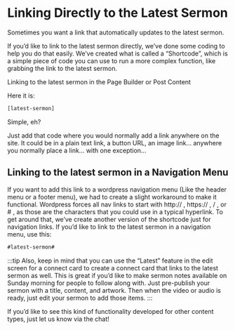 # Linking Directly to the Latest Sermon

Sometimes you want a link that automatically updates to the latest sermon.

If you’d like to link to the latest sermon directly, we’ve done some coding to help you do that easily. We’ve created what is called a “Shortcode”, which is a simple piece of code you can use to run a more complex function, like grabbing the link to the latest sermon.

Linking to the latest sermon in the Page Builder or Post Content

Here it is:

```html Latest Sermon Shortcode
[latest-sermon]
```

Simple, eh?

Just add that code where you would normally add a link anywhere on the site. It could be in a plain text link, a button URL, an image link… anywhere you normally place a link… with one exception…


## Linking to the latest sermon in a Navigation Menu

If you want to add this link to a wordpress navigation menu (Like the header menu or a footer menu), we had to create a slight workaround to make it functional. Wordpress forces all nav links to start with http:// , https:// , / , or # , as those are the characters that you could use in a typical hyperlink. To get around that, we’ve create another version of the shortcode just for navigation links. If you’d like to link to the latest sermon in a navigation menu, use this:

```html Latest Sermon Navigation Item
#latest-sermon#
```

:::tip
Also, keep in mind that you can use the “Latest” feature in the edit screen for a connect card to create a connect card that links to the latest sermon as well. This is great if you’d like to make sermon notes available on Sunday morning for people to follow along with. Just pre-publish your sermon with a title, content, and artwork. Then when the video or audio is ready, just edit your sermon to add those items.
:::

If you’d like to see this kind of functionality developed for other content types, just let us know via the chat!